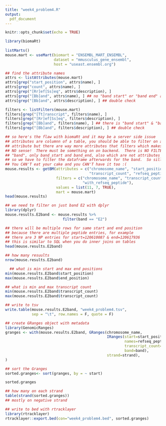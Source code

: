 ```yaml
---
title: "week4_problem4.R"
output: 
  pdf_document
---
```


```r
knitr::opts_chunk$set(echo = TRUE)
```

```r
library(biomaRt)
    
listMarts()
mouse.mart <- useMart(biomart = "ENSEMBL_MART_ENSEMBL",
                      dataset = "mmusculus_gene_ensembl",
                      host = "useast.ensembl.org")

## find the attribute names
attrs <- listAttributes(mouse.mart)
attrs[grep("start_position", attrs$name), ]
attrs[grep("count", attrs$name), ]
attrs[grep("[Rr]ef[Ss]eq", attrs$description), ]
attrs[grep("[Bb]and", attrs$name), ] ## no "band start" or "band end" atrribute but there is plain "band" attribute
attrs[grep("[Bb]and", attrs$description), ] ## double check

filters <- listFilters(mouse.mart)
filters[grep("[Tt]ranscript", filters$name), ]
filters[grep("[Rr]ef[Ss]eq", filters$description), ]
filters[grep("[Bb]and", filters$name), ] ## there is "band start" & "band end" filter but there is plain "band" filter
filters[grep("[Bb]and", filters$description), ] ## double check

## so here's the flaw with biomaRt and it may be a server side issue
## attributes are columnn of a table, you should be able to filter on any
## attribute but there are way more attributes that filters which makes
## NO sense!  There must be something on on backend.  There is NO FILTER for
## "band", only band_start and band_end, also which are not attributes
## so we have to filter the dataframe afterwards for the band.  So silly!
## You CAN'T eat your cake and you CAN'T have it too :(
mouse.results <- getBM(attributes = c("chromosome_name", "start_position", "end_position", "strand",
                                      "transcript_count", "refseq_peptide", "band"),
                       filters = c("chromosome_name", "transcript_count_greater_than", 
                                   "with_refseq_peptide"),
                       values = list(11, 7, TRUE),
                       mart = mouse.mart)
head(mouse.results)

## we need to filter on just band E2 with dplyr
library(dplyr)
mouse.results.E2band <- mouse.results %>%
                          filter(band == "E2")

## there will be multiple rows for same start and end position
## because there are multiple peptide entries, for example 
## there are 3 NP entries for start=120610087 & end=120617936
## this is similar to SQL when you do inner joins on tables
head(mouse.results.E2band)

## how many resuults
nrow(mouse.results.E2band)

  ## what is min start and max end positions
min(mouse.results.E2band$start_position)
max(mouse.results.E2band$end_position)

## what is min and max transcript count
min(mouse.results.E2band$transcript_count)
max(mouse.results.E2band$transcript_count)

## write to tsv
write.table(mouse.results.E2band, "week4_problem4.tsv", 
            sep = "\t", row.names = F, quote = F)

## create GRanges object with metadata
library(GenomicRanges)
granges <- with(mouse.results.E2band, GRanges(chromosome_name,
                                              IRanges(start=start_position, end=end_position,
                                                      names=refseq_peptide,
                                                      transcript_count=transcript_count,
                                                      band=band),
                                              strand=strand),
)

## sort the Granges
sorted.granges<- sort(granges, by = ~ start)

sorted.granges

## how many on each strand
table(strand(sorted.granges))
## mostly on negative strand

## write to bed with rtracklayer
library(rtracklayer)
rtracklayer::export.bed(con="week4_problem4.bed", sorted.granges)


```
